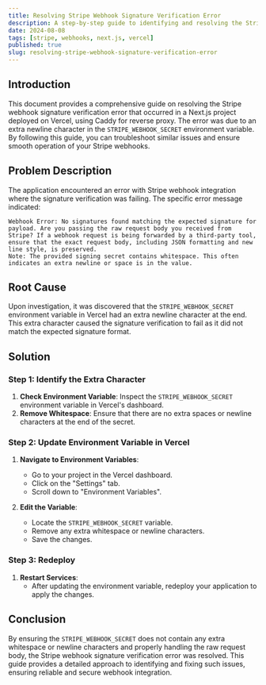 ```yaml
---
title: Resolving Stripe Webhook Signature Verification Error
description: A step-by-step guide to identifying and resolving the Stripe webhook signature verification error caused by an extra newline character in the environment variable.
date: 2024-08-08
tags: [stripe, webhooks, next.js, vercel]
published: true
slug: resolving-stripe-webhook-signature-verification-error
---
```


## Introduction

This document provides a comprehensive guide on resolving the Stripe webhook signature verification error that occurred in a Next.js project deployed on Vercel, using Caddy for reverse proxy. The error was due to an extra newline character in the `STRIPE_WEBHOOK_SECRET` environment variable. By following this guide, you can troubleshoot similar issues and ensure smooth operation of your Stripe webhooks.

## Problem Description

The application encountered an error with Stripe webhook integration where the signature verification was failing. The specific error message indicated:

```
Webhook Error: No signatures found matching the expected signature for payload. Are you passing the raw request body you received from Stripe? If a webhook request is being forwarded by a third-party tool, ensure that the exact request body, including JSON formatting and new line style, is preserved.
Note: The provided signing secret contains whitespace. This often indicates an extra newline or space is in the value.
```

## Root Cause

Upon investigation, it was discovered that the `STRIPE_WEBHOOK_SECRET` environment variable in Vercel had an extra newline character at the end. This extra character caused the signature verification to fail as it did not match the expected signature format.

## Solution

### Step 1: Identify the Extra Character

1. **Check Environment Variable**: Inspect the `STRIPE_WEBHOOK_SECRET` environment variable in Vercel's dashboard.
2. **Remove Whitespace**: Ensure that there are no extra spaces or newline characters at the end of the secret.

### Step 2: Update Environment Variable in Vercel

1. **Navigate to Environment Variables**:

   - Go to your project in the Vercel dashboard.
   - Click on the "Settings" tab.
   - Scroll down to "Environment Variables".

2. **Edit the Variable**:
   - Locate the `STRIPE_WEBHOOK_SECRET` variable.
   - Remove any extra whitespace or newline characters.
   - Save the changes.

### Step 3: Redeploy

1. **Restart Services**:
   - After updating the environment variable, redeploy your application to apply the changes.

## Conclusion

By ensuring the `STRIPE_WEBHOOK_SECRET` does not contain any extra whitespace or newline characters and properly handling the raw request body, the Stripe webhook signature verification error was resolved. This guide provides a detailed approach to identifying and fixing such issues, ensuring reliable and secure webhook integration.
